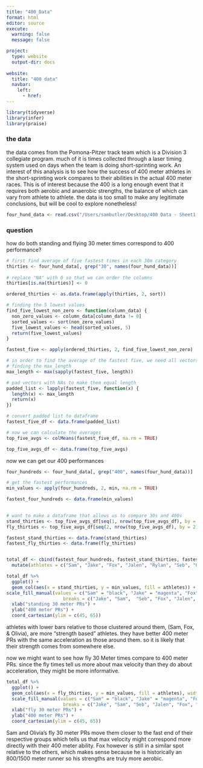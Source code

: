 ```yaml
---
title: "400_Data"
format: html
editor: source
execute: 
  warning: false
  message: false

project:
  type: website
  output-dir: docs
  
website:
  title: "400 data"
  navbar:
    left:
      - href: 
---
```


```r
library(tidyverse)
library(infer)
library(praise)
```

### the data

the data comes from the Pomona-Pitzer track team which is a Division 3 collegiate program. much of it is times collected through a laser timing system used on days when the team is doing short-sprinting work. An interest of this analysis is to see how the success of 400 meter athletes in the short-sprinting work compares to their abilities in the actual 400 meter races. This is of interest because the 400 is a long enough event that it requires both aerobic and anaerobic strengths, the balance of which can vary from athlete to athlete. the data is too small to make any legitimate conclusions, but will be cool to explore nonetheless!

```r
four_hund_data <- read.csv("/Users/sambutler/Desktop/400 Data - Sheet1.csv")
```

### question 

how do both standing and flying 30 meter times correspond to 400 performance?

```r
# first find average of five fastest times in each 30m category
thirties <- four_hund_data[, grep("30", names(four_hund_data))] 
  
# replace "NA" with 0 so that we can order the columns
thirties[is.na(thirties)] <- 0

ordered_thirties <- as.data.frame(apply(thirties, 2, sort))

# finding the 5 lowest values
find_five_lowest_non_zero <- function(column_data) {
  non_zero_values <- column_data[column_data != 0]
  sorted_values <- sort(non_zero_values)
  five_lowest_values <- head(sorted_values, 5)
  return(five_lowest_values)
}

fastest_five <- apply(ordered_thirties, 2, find_five_lowest_non_zero) 

# in order to find the average of the fastest five, we need all vectors to actually be five values
# finding the max_length
max_length <- max(sapply(fastest_five, length))

# pad vectors with NAs to make them equal length
padded_list <- lapply(fastest_five, function(x) {
  length(x) <- max_length
  return(x)
})

# convert padded list to dataframe
fastest_five_df <- data.frame(padded_list)

# now we can calculate the averages
top_five_avgs <- colMeans(fastest_five_df, na.rm = TRUE)

top_five_avgs_df <- data.frame(top_five_avgs)

```

now we can get our 400 performances

```r
four_hundreds <- four_hund_data[, grep("400", names(four_hund_data))] 

# get the fastest performances
min_values <- apply(four_hundreds, 2, min, na.rm = TRUE)

fastest_four_hundreds <- data.frame(min_values)
  
```

```r
# want to make a dataframe that allows us to compare 30s and 400s
stand_thirties <- top_five_avgs_df[seq(1, nrow(top_five_avgs_df), by = 2), ]
fly_thirties <- top_five_avgs_df[seq(2, nrow(top_five_avgs_df), by = 2), ]

fastest_stand_thirties <- data.frame(stand_thirties)
fastest_fly_thirties <- data.frame(fly_thirties)


total_df <- cbind(fastest_four_hundreds, fastest_stand_thirties, fastest_fly_thirties) %>%
  mutate(athletes = c("Sam", "Jake", "Fox", "Jalen", "Rylan", "Seb", "Olivia", "Nicole", "Kensi", "Anna"))

```

```r
total_df %>%
  ggplot() +
  geom_col(aes(x = stand_thirties, y = min_values, fill = athletes)) +
scale_fill_manual(values = c("Sam" = "black", "Jake" = "magenta", "Fox" = "purple", "Seb" = "darkblue", "Jalen" = "red", "Rylan" = "maroon", "Olivia" = "lightgreen", "Nicole" = "green", "Kensi" = "darkgreen", "Anna" = "orange"),
                     breaks = c("Jake", "Sam",  "Seb", "Fox", "Jalen", "Rylan", "Kensi", "Olivia", "Anna", "Nicole")) +
  xlab("standing 30 meter PRs") +
  ylab("400 meter PRs") +
  coord_cartesian(ylim = c(45, 65))

```

athletes with lower bars relative to those clustered around them, (Sam, Fox, & Olivia), are more "strength based" athletes. they have better 400 meter PRs with the same acceleration as those around them. so it is likely that their strength comes from somewhere else.

now we might want to see how fly 30 Meter times compare to 400 meter PRs. since the fly times tell us more about max velocity than they do about acceleration, they might be more informative.

```r
total_df %>%
  ggplot() +
  geom_col(aes(x = fly_thirties, y = min_values, fill = athletes), width = 0.005) +
  scale_fill_manual(values = c("Sam" = "black", "Jake" = "magenta", "Fox" = "purple", "Seb" = "darkblue", "Jalen" = "red", "Rylan" = "maroon", "Olivia" = "lightgreen", "Nicole" = "green", "Kensi" = "darkgreen", "Anna" = "orange"),
                     breaks = c("Jake", "Sam", "Seb", "Jalen", "Fox", "Rylan", "Olivia", "Kensi", "Nicole", "Anna")) +
  xlab("fly 30 meter PRs") +
  ylab("400 meter PRs") +
  coord_cartesian(ylim = c(45, 65)) 
```
Sam and Olivia's fly 30 meter PRs move them closer to the fast end of their respective groups which tells us that max velocity might correspond more directly with their 400 meter ability. Fox however is still in a similar spot relative to the others, which makes sense because he is historically an 800/1500 meter runner so his strengths are truly more aerobic.